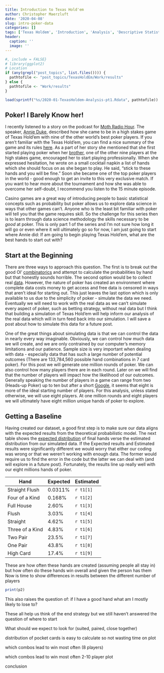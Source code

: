 ```yaml
---
title: Introduction to Texas Hold'em
author: Christopher Maerzluft
date: '2020-04-08'
slug: intro-poker-data
categories: []
tags: ['Texas Holdem', 'Introduction', 'Analysis', 'Descriptive Statistics']
header:
  caption: ''
  image: ''
---
```


```r
#, include = FALSE}
# library(ggplot2)
# Location
if (any(grepl("post_topics", list.files()))) {
  pathtofile <- "post_topics/TexasHoldEm/Work/results"
} else {
  pathtofile <- "Work/results"
}

load(sprintf("%s/2020-01-TexasHoldem-Analysis-pt1.Rdata", pathtofile))
```

## Poker! I Barely Know her!

I recently listened to a story on the podcast for [Moth Radio Hour](https://themoth.org/stories/the-big-things-you-dont-do). The speaker, [Annie Duke](https://en.wikipedia.org/wiki/Annie_Duke), described how she came to be in a high stakes game of Texas Hold'em with nine of the other world's best poker players. If you aren't familiar with the Texas Hold'em, you can find a nice summary of the game and its rules [here](http://www.wsop.com/poker-games/texas-holdem/). As a part of her story she mentioned that she first started playing poker when her [brother](https://en.wikipedia.org/wiki/Howard_Lederer), one of the other nine players at the high stakes game, encouraged her to start playing professionally. When she expressed hesitation, he wrote on a small cocktail napkin a list of hands which she should focus on as she began to play. He said, "stick to these hands and you will be fine." Soon she became one of the top poker players in the world - good enough to get an invite to this very exclusive match. If you want to hear more about the tournament and how she was able to overcome her self-doubt, I recommend you listen to the 15 minute episode. 

Casino games are a great way of introducing people to basic statistical concepts such as probability but poker allows us to explore data science in ways that other games can't. Anyone who is the least bit familiar with poker will tell you that the game requires skill. So the challenge for this series then is to learn through data science methodology the skills necessary to be *good* at poker. This is only part 1 of the series and I'm not sure how long it will go or even where it will ultimately go so for now, I am just going to start where Annie did: If am going to begin playing Texas Hold'em, what are the best hands to start out with?

## Start at the Beginning

There are three ways to approach this question. The first is to break out the good Ol' [combinatorics](http://www.numericana.com/answer/counting.htm#stud7) and attempt to calculate the probabilities by hand but that honestly sounds horrible. The second option would be to collect real [data](https://poker.stackexchange.com/questions/881/publicly-available-poker-stats). However, the nature of poker has created an environment where complete data costs money to get access and free data is censored in ways that aren't ideal for starting out. This just leaves the last option which is only available to us due to the simplicity of poker - simulate the data we need. Eventually we will need to work with the real data as we can't simulate every aspect of poker, such as betting strategy, without real data but I think that building a simulation of Texas Hold'em will help inform our analysis of the real data which will in turn feed back into  our simulation. I will save a post about how to simulate this data for a future post.

One of the great things about simulating data is that we can control the data in nearly every way imaginable. Obviously, we can control how much data we will create, and we are only contrained by our computer's memory limitations and our patience. Sample size is very important when dealing with data - especially data that has such a large number of potential outcomes (There are 133,784,560 possible hand combinations in 7 card poker). For this post we will generate one million rounds of poker. We can also control how many players there are in each round. Later on we will find that the number of players will impact how the likelihood of our outcomes. Generally speaking the number of players in a game can range from two (Heads-up Poker) up to ten but after a short [Google](https://www.pokernews.com/news/2018/12/the-perfect-poker-tournament-part-1-how-many-players-32793.htm), it seems that eight is more of the ideal starting number of players. For this analysis, unless stated otherwise, we will use eight players. At one million rounds and eight players we will ultimately have eight million unique hands of poker to explore.

## Getting a Baseline

Having created our dataset, a good first step is to make sure our data aligns with the expected results from the theoretical probabilistic model. The next table shows the [expected distribution](https://en.wikipedia.org/wiki/Poker_probability#Frequency_of_7-card_poker_hands) of final hands verse the estimated distribution from our simulated data. If the Expected results and Estimated results were significantly different we would worry that either our coding was wrong or that we weren't working with enough data. The former would require us to find the error in the code but the latter we can deal with (and will explore in a future post). Fortunately, the results line up really well with our eight millions hands of poker.

| Hand            | Expected | Estimated |
| --------------- | -------- | --------- |
| Straight Flush  | 0.0311%  | `r t1[1]` |
| Four of a Kind  | 0.168%   | `r t1[2]` |
| Full House      | 2.60%    | `r t1[3]` |
| Flush           | 3.03%    | `r t1[4]` |
| Straight        | 4.62%    | `r t1[5]` |
| Three of a Kind | 4.83%    | `r t1[6]` |
| Two Pair        | 23.5%    | `r t1[7]` |
| One Pair        | 43.8%    | `r t1[8]` |
| High Card       | 17.4%    | `r t1[9]` |

These are how often these hands are created (assuming people all stay in)
but how often do these hands win overall and given the person has them
Now is time to show differences in results between the different number of players

```r
print(p2)
```

This also raises the question of: if I have a good hand what am I mostly likely to lose to?

These all help us think of the end strategy but we still haven't answered the question of where to start

What should we expect to look for (suited, paired, close together)

distribution of pocket cards is easy to calculate so not wasting time on plot

which combos lead to win most often (8 players)

which combos lead to win most often 2-10 player plot

conclusion
